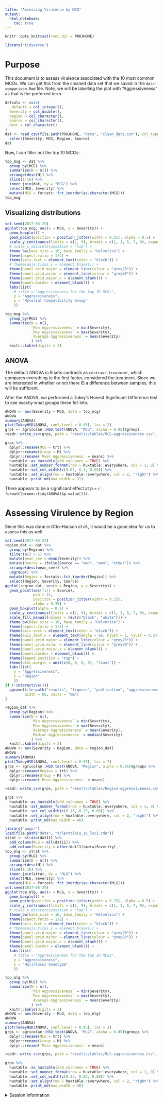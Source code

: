 ```yaml
---
title: "Assessing Virulence by MCG"
output: 
  html_notebook:
    toc: true
---
```


```r
knitr::opts_knit$set(root.dir = PROJHOME)
```

```r
library("tidyverse")
```

# Purpose

This document is to assess virulence associated with the 10 most common MCGs. We
can get this from the cleaned data set that we saved in the
`data-comparison.Rmd` file. Note, we will be labelling the plot with 
"Aggressiveness" as that is the preferred term.

```r
datcols <- cols(
  .default = col_integer(),
  Severity = col_double(),
  Region = col_character(),
  Source = col_character(),
  Host = col_character()
)
dat <- read_csv(file.path(PROJHOME, "data", "clean_data.csv"), col_types = datcols) %>%
  select(Severity, MCG, Region, Source)
dat
```

Now, I can filter out the top 10 MCGs:

```r
top_mcg <- dat %>% 
  group_by(MCG) %>%
  summarize(N = n()) %>%
  arrange(desc(N)) %>%
  slice(1:10) %>% 
  inner_join(dat, by = "MCG") %>%
  select(MCG, Severity) %>%
  mutate(MCG = forcats::fct_inorder(as.character(MCG)))
top_mcg
```

## Visualizing distributions

```r
set.seed(2017-06-29)
ggplot(top_mcg, aes(x = MCG, y = Severity)) +
  geom_boxplot() +
  geom_point(position = position_jitter(width = 0.25), alpha = 0.5) +
  scale_y_continuous(limits = c(1, 9), breaks = c(1, 3, 5, 7, 9), expand = c(0, 0.1)) +
  # scale_x_discrete(position = "top") +
  theme_bw(base_size = 16, base_family = "Helvetica") +
  theme(aspect.ratio = 1/2) +
  theme(axis.text = element_text(color = "black")) +
  # theme(axis.ticks.x = element_blank()) +
  theme(panel.grid.major = element_line(colour = "grey20")) +
  theme(panel.grid.minor = element_line(colour = "grey50")) +
  theme(panel.grid.major.x = element_blank()) +
  theme(panel.border = element_blank()) +
  labs(list(
    # title = "Aggressiveness for the top 10 MCGs",
    y = "Aggressiveness",
    x = "Mycelial Compatibility Group"
    ))
```

```r
top_mcg %>% 
  group_by(MCG) %>%
  summarize(N = n(), 
            `Min Aggressiveness` = min(Severity),
            `Max Aggressiveness` = max(Severity),
            `Average Aggressiveness` = mean(Severity)
            ) %>%
  knitr::kable(digits = 2)
```


## ANOVA

The default ANOVA in R sets contrasts as `contrast.treatment`, which compares
everything to the first factor, considered the treatment. Since we are
interested in whether or not there IS a difference between samples, this will
be sufficient.

After the ANOVA, we performed a Tukey's Honest Significant Difference test to
see exactly what groups these fell into.

```r
ANOVA <- aov(Severity ~ MCG, data = top_mcg)
ANOVA
summary(ANOVA)
plot(TukeyHSD(ANOVA, conf.level = 0.95), las = 2)
grps <- agricolae::HSD.test(ANOVA, "MCG", alpha = 0.05)$groups
readr::write_csv(grps, path = "results/tables/MCG-aggressiveness.csv", col_names = TRUE)

grps %>% 
  dplyr::rename(MCG = trt) %>%
  dplyr::rename(Group = M) %>%
  dplyr::rename(`Mean Aggressiveness` = means) %>%
  huxtable::as_huxtable(add_colnames = TRUE) %>%
  huxtable::set_number_format(row = huxtable::everywhere, col = 1, 0) %>% 
  huxtable::set_col_width(c(0.05, 0.3, 0.08)) %>%
  huxtable::set_align(row = huxtable::everywhere, col = 2, "right") %>%
  huxtable::print_md(max_width = 31)
```

There appears to be a significant effect at p = `r formatC(broom::tidy(ANOVA)$p.value[1])`.

# Assessing Virulence by Region

Since this was done in Otto-Hanson *et al.*, it would be a good idea for us to 
assess this as well.


```r
set.seed(2017-06-29)
region_dat <- dat %>%
  group_by(Region) %>%
  filter(n() > 5) %>%
  mutate(mean_sev = mean(Severity)) %>%
  mutate(Source = ifelse(Source == "wmn", "wmn", "other")) %>%
  arrange(desc(mean_sev)) %>%
  ungroup() %>%
  mutate(Region = forcats::fct_inorder(Region)) %>%
  select(Region, Severity, Source)
ggplot(region_dat, aes(x = Region, y = Severity)) +
  geom_point(aes(fill = Source), 
             pch = 21, 
             position = position_jitter(width = 0.25), 
             alpha = 0.35) +
  geom_boxplot(alpha = 0.5) +
  scale_y_continuous(limits = c(1, 9), breaks = c(1, 3, 5, 7, 9), expand = c(0, 0.1)) +
  scale_fill_manual(values = rev(c("black", "white"))) +
  theme_bw(base_size = 16, base_family = "Helvetica") +
  theme(aspect.ratio = 1/2) +
  theme(axis.text = element_text(color = "black")) +
  theme(axis.text.x = element_text(angle = 90, hjust = 1, vjust = 0.5)) +
  theme(panel.grid.major = element_line(colour = "grey20")) +
  theme(panel.grid.minor = element_line(colour = "grey50")) +
  theme(panel.grid.major.x = element_blank()) +
  theme(panel.border = element_blank()) +
  theme(legend.position = "top") +
  theme(plot.margin = unit(c(0, 0, 0, 0), "lines")) +
  labs(list(
    y = "Aggressiveness",
    x = "Region"
    ))
if (!interactive()){
  ggsave(file.path("results", "figures", "publication", "aggressiveness.pdf"),
         width = 88, units = "mm")
}
```

```r
region_dat %>%
  group_by(Region) %>%
  summarize(N = n(), 
            `Min Aggressiveness` = min(Severity),
            `Max Aggressiveness` = max(Severity),
            `Average Aggressiveness` = mean(Severity),
            `Median Aggressiveness` = median(Severity)
            ) %>%
  knitr::kable(digits = 2)
ANOVA <- aov(Severity ~ Region, data = region_dat)
ANOVA
summary(ANOVA)
plot(TukeyHSD(ANOVA, conf.level = 0.95), las = 2)
grps <- agricolae::HSD.test(ANOVA, "Region", alpha = 0.05)$groups %>% 
  dplyr::rename(Region = trt) %>%
  dplyr::rename(Group = M) %>%
  dplyr::rename(`Mean Aggressiveness` = means)

readr::write_csv(grps, path = "results/tables/Region-aggressiveness.csv", col_names = TRUE)

grps %>%
  huxtable::as_huxtable(add_colnames = TRUE) %>%
  huxtable::set_number_format(row = huxtable::everywhere, col = 1, 0) %>% 
  huxtable::set_col_width(c(0.13, 0.25, 0.08)) %>%
  huxtable::set_align(row = huxtable::everywhere, col = 2, "right") %>%
  huxtable::print_md(max_width = 40)
```

```r
library("poppr")
load(file.path("data", "sclerotinia_16_loci.rda"))
strat <- strata(dat11) %>% 
  add_column(MLG = mll(dat11)) %>%
  add_column(Severity = other(dat11)$meta$Severity)
top_mlg <- strat %>% 
  group_by(MLG) %>%
  summarize(N = n()) %>%
  arrange(desc(N)) %>%
  slice(1:10) %>% 
  inner_join(strat, by = "MLG") %>%
  select(MLG, Severity) %>%
  mutate(MLG = forcats::fct_inorder(as.character(MLG)))
set.seed(2017-06-29)
ggplot(top_mlg, aes(x = MLG, y = Severity)) +
  geom_boxplot() +
  geom_point(position = position_jitter(width = 0.25), alpha = 0.5) +
  scale_y_continuous(limits = c(1, 9), breaks = c(1, 3, 5, 7, 9), expand = c(0, 0.1)) +
  # scale_x_discrete(position = "top") +
  theme_bw(base_size = 16, base_family = "Helvetica") +
  theme(aspect.ratio = 1/2) +
  theme(axis.text = element_text(color = "black")) +
  # theme(axis.ticks.x = element_blank()) +
  theme(panel.grid.major = element_line(colour = "grey20")) +
  theme(panel.grid.minor = element_line(colour = "grey50")) +
  theme(panel.grid.major.x = element_blank()) +
  theme(panel.border = element_blank()) +
  labs(list(
    # title = "Aggressiveness for the top 10 MCGs",
    y = "Aggressiveness",
    x = "Mulitlocus Genotype"
    ))
```

```r
top_mlg %>%
  group_by(MLG) %>%
  summarize(N = n(), 
            `Min Aggressiveness` = min(Severity),
            `Max Aggressiveness` = max(Severity),
            `Average Aggressiveness` = mean(Severity)
            ) %>%
  knitr::kable(digits = 2)
ANOVA <- aov(Severity ~ MLG, data = top_mlg)
ANOVA
summary(ANOVA)
plot(TukeyHSD(ANOVA, conf.level = 0.95), las = 2)
grps <- agricolae::HSD.test(ANOVA, "MLG", alpha = 0.05)$groups %>% 
  dplyr::rename(MLG = trt) %>%
  dplyr::rename(Group = M) %>%
  dplyr::rename(`Mean Aggressiveness` = means)

readr::write_csv(grps, path = "results/tables/MLG-aggressiveness.csv", col_names = TRUE)

grps %>%
  huxtable::as_huxtable(add_colnames = TRUE) %>%
  huxtable::set_number_format(row = huxtable::everywhere, col = 1, 0) %>% 
  huxtable::set_col_width(c(0.13, 0.25, 0.08)) %>%
  huxtable::set_align(row = huxtable::everywhere, col = 2, "right") %>%
  huxtable::print_md(max_width = 40)
```

<details>
<summary>Session Information</summary>

```r
options(width = 100)
devtools::session_info()
```

</details>
